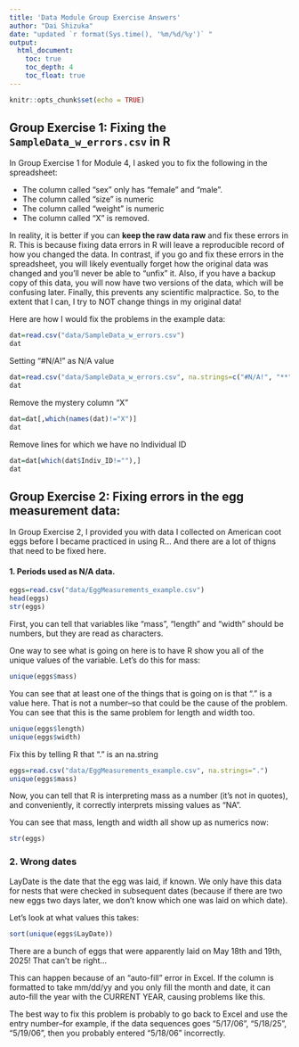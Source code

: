 ```yaml
---
title: 'Data Module Group Exercise Answers'
author: "Dai Shizuka"
date: "updated `r format(Sys.time(), '%m/%d/%y')` "
output: 
  html_document:
    toc: true
    toc_depth: 4
    toc_float: true
---
```


```r
knitr::opts_chunk$set(echo = TRUE)
```

## Group Exercise 1: Fixing the `SampleData_w_errors.csv` in R

In Group Exercise 1 for Module 4, I asked you to fix the following in the spreadsheet:

* The column called "sex" only has "female" and "male".
* The column called "size" is numeric
* The column called "weight" is numeric
* The column called "X" is removed.

In reality, it is better if you can **keep the raw data raw** and fix these errors in R. This is because fixing data errors in R will leave a reproducible record of how you changed the data. In contrast, if you go and fix these errors in the spreadsheet, you will likely eventually forget how the original data was changed and you'll never be able to "unfix" it. Also, if you have a backup copy of this data, you will now have two versions of the data, which will be confusing later. Finally, this prevents any scientific malpractice. So, to the extent that I can, I try to NOT change things in my original data!

Here are how I would fix the problems in the example data:

```r
dat=read.csv("data/SampleData_w_errors.csv")
dat
```


Setting "#N/A!" as N/A value

```r
dat=read.csv("data/SampleData_w_errors.csv", na.strings=c("#N/A!", "**"))
dat
```


Remove the mystery column "X"
```r
dat=dat[,which(names(dat)!="X")]
dat
```

Remove lines for which we have no Individual ID
```r
dat=dat[which(dat$Indiv_ID!=""),]
dat
```


## Group Exercise 2: Fixing errors in the egg measurement data:

In Group Exercise 2, I provided you with data I collected on American coot eggs before I became practiced in using R... And there are a lot of thigns that need to be fixed here.

#### 1. Periods used as N/A data. 

```r
eggs=read.csv("data/EggMeasurements_example.csv")
head(eggs)
str(eggs)
```


First, you can tell that variables like "mass", "length" and "width" should be numbers, but they are read as characters.

One way to see what is going on here is to have R show you all of the unique values of the variable. Let's do this for mass:
```r
unique(eggs$mass)
```

You can see that at least one of the things that is going on is that "." is a value here. That is not a number--so that could be the cause of the problem. You can see that this is the same problem for length and width too.

```r
unique(eggs$length)
unique(eggs$width)
```

Fix this by telling R that "." is an na.string

```r
eggs=read.csv("data/EggMeasurements_example.csv", na.strings=".")
unique(eggs$mass)
```

Now, you can tell that R is interpreting mass as a number (it's not in quotes), and conveniently, it correctly interprets missing values as "NA".

You can see that mass, length and width all show up as numerics now:
```r
str(eggs)
```

### 2. Wrong dates

LayDate is the date that the egg was laid, if known. We only have this data for nests that were checked in subsequent dates (because if there are two new eggs two days later, we don't know which one was laid on which date).

Let's look at what values this takes:
```r
sort(unique(eggs$LayDate))
```

There are a bunch of eggs that were apparently laid on May 18th and 19th, 2025! That can't be right... 

This can happen because of an "auto-fill" error in Excel. If the column is formatted to take mm/dd/yy and you only fill the month and date, it can auto-fill the year with the CURRENT YEAR, causing problems like this.

The best way to fix this problem is probably to go back to Excel and use the entry number--for example, if the data sequences goes "5/17/06", "5/18/25", "5/19/06", then you probably entered "5/18/06" incorrectly. 



